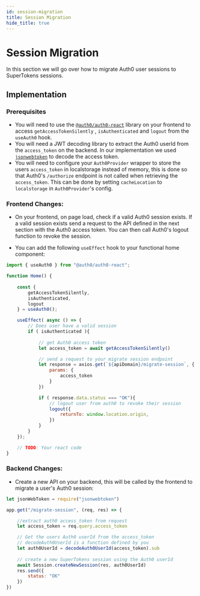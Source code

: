 ```yaml
---
id: session-migration
title: Session Migration
hide_title: true
---
```


# Session Migration

In this section we will go over how to migrate Auth0 user sessions to SuperTokens sessions.

## Implementation

### Prerequisites
- You will need to use the [`@auth0/auth0-react`](https://www.npmjs.com/package/@auth0/auth0-react) library on your frontend to access `getAccessTokenSilently` , `isAuthenticated` and `logout` from the `useAuth0` hook.
- You will need a JWT decoding library to extract the Auth0 userId from the `access_token` on the backend. In our implementation we used [`jsonwebtoken`](https://www.npmjs.com/package/jsonwebtoken) to decode the access token.
- You will need to configure your `Auth0Provider` wrapper to store the users `access_token` in localstorage instead of memory, this is done so that Auth0's `/authorize` endpoint is not called when retrieving the `access_token`. This can be done by setting `cacheLocation` to `localstorage` in `Auth0Provider`'s config.

### Frontend Changes:

- On your frontend, on page load, check if a valid Auth0 session exists. If a valid session exists send a request to the API defined in the next section with the Auth0 access token. You can then call Auth0's logout function to revoke the session.

- You can add the following `useEffect` hook to your functional home component:

```jsx title="Reactjs"
import { useAuth0 } from "@auth0/auth0-react";

function Home() {
    
    const {
        getAccessTokenSilently,
        isAuthenticated,
        logout
    } = useAuth0();

    useEffect( async () => {
        // Does user have a valid session
        if ( isAuthenticated ){
            
            // get Auth0 access token
            let access_token = await getAccessTokenSilently()

            // send a request to your migrate session endpoint
            let response = axios.get(`${apiDomain}/migrate-session`, {
                params: {
                    access_token
                }
            })

            if ( response.data.status === "OK"){
                // logout user from auth0 to revoke their session
                logout({
                    returnTo: window.location.origin,
                })
            }
        }
    });

    // TODO: Your react code
}

```


### Backend Changes:

- Create a new API on your backend, this will be called by the frontend to migrate a user's Auth0 session:

```jsx title="Nodejs"
let jsonWebToken = require("jsonwebtoken")

app.get("/migrate-session", (req, res) => {

    //extract auth0 access_token from request
    let access_token = req.query.access_token

    // Get the users Auth0 userId from the access_token
    // decodeAuth0UserId is a function defined by you
    let auth0UserId = decodeAuth0UserId(access_token).sub
        
    // create a new SuperTokens session using the Auth0 userId
    await Session.createNewSession(res, auth0UserId)
    res.send({
        status: "OK"
    })
})
```
